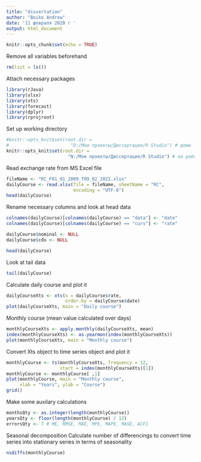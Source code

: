 ```yaml
---
title: "dissertation"
author: "Boiko Andrew"
date: '11 февраля 2020 г '
output: html_document
---
```


```r
knitr::opts_chunk$set(echo = TRUE)
```

Remove all variables beforehand
```r
rm(list = ls())
```

Attach necessary packages
```r
library(rJava)
library(xlsx)
library(xts)
library(forecast)
library(dplyr)
library(rprojroot)
```

Set up working directory
```r
#knitr::opts_knit$set(root.dir =
#                       "D:/Мои проекты/Диссертация/R Studio") # дома
knitr::opts_knit$set(root.dir =
                       "N:/Мои проекты/Диссертация/R Studio") # на работе
```

Read exchange rate from MS Excel file
```r
fileName <- "RC_F01_01_2009_T09_02_2021.xlsx"
dailyCourse <- read.xlsx(file = fileName, sheetName = "RC",
                         encoding = "UTF-8")
head(dailyCourse)
```

Rename necessary columns and look at head data
```r
colnames(dailyCourse)[colnames(dailyCourse) == "data"] <- "date"
colnames(dailyCourse)[colnames(dailyCourse) == "curs"] <- "rate"

dailyCourse$nominal <- NULL
dailyCourse$cdx <- NULL

head(dailyCourse)
```

Look at tail data
```r
tail(dailyCourse)
```

Calculate daily сourse and plot it
```r
dailyCourseXts <- xts(x = dailyCourse$rate,
                      order.by = dailyCourse$date)
plot(dailyCourseXts, main = "Daily course")
```

Monthly course (mean value calculated over days)
```r
monthlyCourseXts <- apply.monthly(dailyCourseXts, mean)
index(monthlyCourseXts) <- as.yearmon(index(monthlyCourseXts))
plot(monthlyCourseXts, main = "Monthly course")
```

Convert Xts object to time series object and plot it
```r
monthlyCourse <- ts(monthlyCourseXts, frequency = 12,
                    start = index(monthlyCourseXts)[1])
monthlyCourse <- monthlyCourse[ ,1]
plot(monthlyCourse, main = "Monthly course",
     xlab = "Years", ylab = "Course")
grid()
```

Make some auxilary calculations
```r
monthsQty <- as.integer(length(monthlyCourse))
yearsQty <- floor(length(monthlyCourse) / 12)
errorsQty <- 7 # ME, RMSE, MAE, MPE, MAPE, MASE, ACF1
```

Seasonal decomposition
Calculate number of differencings to convert time series into
stationary series in terms of seasonality
```r
nsdiffs(monthlyCourse)
```

